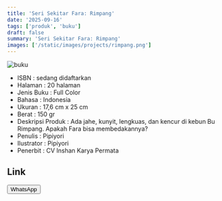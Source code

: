 ```yaml
---
title: 'Seri Sekitar Fara: Rimpang'
date: '2025-09-16'
tags: ['produk', 'buku']
draft: false
summary: 'Seri Sekitar Fara: Rimpang'
images: ['/static/images/projects/rimpang.png']
---
```


![buku](/static/images/projects/rimpang.png)

- ISBN : sedang didaftarkan
- Halaman : 20 halaman
- Jenis Buku : Full Color
- Bahasa : Indonesia
- Ukuran : 17,6 cm x 25 cm
- Berat : 150 gr
- Deskripsi Produk : Ada jahe, kunyit, lengkuas, dan kencur di kebun Bu Rimpang. Apakah Fara bisa membedakannya?
- Penulis : Pipiyori
- Ilustrator : Pipiyori
- Penerbit : CV Inshan Karya Permata

## Link

<div>
<a
  href="https://wa.me/6281567891021" target="_blank">
    <button className="btn-wa">WhatsApp</button>
  </a>
</div>
